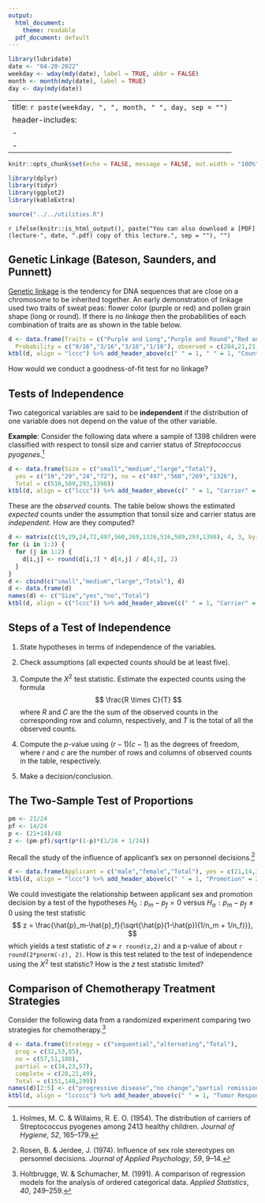 ```yaml
---
output:
  html_document:
    theme: readable
  pdf_document: default
---
```


```r
library(lubridate)
date <- "04-20-2022"
weekday <- wday(mdy(date), label = TRUE, abbr = FALSE)
month <- month(mdy(date), label = TRUE)
day <- day(mdy(date))
```

---
title: `r paste(weekday, ", ", month, " ", day, sep = "")`
header-includes:
  - \usepackage{float}
  - \usepackage{booktabs}
---

```r
knitr::opts_chunk$set(echo = FALSE, message = FALSE, out.width = "100%", fig.width = 9, fig.align = "center", cache = FALSE, dev = ifelse(knitr::is_html_output(), "png", "pdf"))
```

```r
library(dplyr)
library(tidyr)
library(ggplot2)
library(kableExtra)
```

```r
source("../../utilities.R")
```

`r ifelse(knitr::is_html_output(), paste("You can also download a [PDF](lecture-", date, ".pdf) copy of this lecture.", sep = ""), "")`


## Genetic Linkage (Bateson, Saunders, and Punnett)

[Genetic linkage](https://en.wikipedia.org/wiki/Genetic_linkage) is the tendency for DNA sequences that are close on a chromosome to be inherited together. An early demonstration of linkage used two traits of sweat peas: flower color (purple or red) and pollen grain shape (long or round). If there is *no linkage* then the probabilities of each combination of traits are as shown in the table below.
```r
d <- data.frame(Traits = c("Purple and Long","Purple and Round","Red and Long","Red and Round"), 
  Probability = c("9/16","3/16","3/16","1/16"), observed = c(284,21,21,55), expected = c("","","",""))
ktbl(d, align = "lccc") %>% add_header_above(c(" " = 1, " " = 1, "Count" = 2))
```
How would we conduct a goodness-of-fit test for no linkage? 

\pagebreak

## Tests of Independence

Two categorical variables are said to be **independent** if the distribution of one variable does not depend on the value of the other variable. 

**Example**: Consider the following data where a sample of 1398 children were classified with respect to tonsil size and carrier status of *Streptococcus pyogenes*.[^tonsil]

```r
d <- data.frame(Size = c("small","medium","large","Total"),
  yes = c("19","29","24","72"), no = c("497","560","269","1326"), 
  Total = c(516,589,293,1398))
ktbl(d, align = c("lccc")) %>% add_header_above(c(" " = 1, "Carrier" = 2, " " = 1))  %>% column_spec(1, bold = TRUE)
```
These are the *observed* counts. The table below shows the estimated *expected* counts under the assumption that tonsil size and carrier status are *independent*. How are they computed?
```r
d <- matrix(c(19,29,24,72,497,560,269,1326,516,589,293,1398), 4, 3, byrow = FALSE)
for (i in 1:3) {
  for (j in 1:2) {
    d[i,j] <- round(d[i,3] * d[4,j] / d[4,3], 2) 
  }
}
d <- cbind(c("small","medium","large","Total"), d)
d <- data.frame(d)
names(d) <- c("Size","yes","no","Total")
ktbl(d, align = c("lccc")) %>% add_header_above(c(" " = 1, "Carrier" = 2, " " = 1))  %>% column_spec(1, bold = TRUE)
```

\pagebreak

## Steps of a Test of Independence

1. State hypotheses in terms of independence of the variables.

2. Check assumptions (all expected counts should be at least five). 

3. Compute the $X^2$ test statistic. Estimate the expected counts using the formula
$$
  \frac{R \times C}{T}
$$
where $R$ and $C$ are the the sum of the observed counts in the corresponding row and column, respectively, and $T$ is the total of all the observed counts.

4. Compute the $p$-value using $(r-1)(c-1)$ as the degrees of freedom, where $r$ and $c$ are the number of rows and columns of observed counts in the table, respectively. 

5. Make a decision/conclusion.

[^tonsil]: Holmes, M. C. & Willaims, R. E. O. (1954). The distribution of carriers of Streptococcus pyogenes among 2413 healthy children. *Journal of Hygiene*, *52*, 165--179. 

\pagebreak

## The Two-Sample Test of Proportions

```r
pm <- 21/24
pf <- 14/24
p <- (21+14)/48
z <- (pm-pf)/sqrt(p*(1-p)*(1/24 + 1/24))
```

Recall the study of the influence of applicant's sex on personnel decisions.[^sexrole]
```r
d <- data.frame(Applicant = c("male","female","Total"), yes = c(21,14,35), no = c(3,10,13), Total = c(24,24,48))
ktbl(d, align = "lccc") %>% add_header_above(c(" " = 1, "Promotion" = 2, " " = 1))%>% column_spec(1, bold = TRUE)
```
We could investigate the relationship between applicant sex and promotion decision by a test of the hypotheses $H_0\!: p_m-p_f = 0$ versus $H_a\!: p_m-p_f \neq 0$ using the test statistic
$$
  z = \frac{\hat{p}_m-\hat{p}_f}{\sqrt{\hat{p}(1-\hat{p})(1/n_m + 1/n_f)}},
$$
which yields a test statistic of $z$ $\approx$ `r round(z,2)` and a p-value of about `r round(2*pnorm(-z), 2)`. How is this test related to the test of independence using the $X^2$ test statistic? How is the $z$ test statistic limited?

[^sexrole]: Rosen, B. & Jerdee, J. (1974). Influence of sex role stereotypes on personnel decisions. *Journal of Applied Psychology*, *59*, 9--14. 

\pagebreak

## Comparison of Chemotherapy Treatment Strategies

Consider the following data from a randomized experiment comparing two strategies for chemotherapy.[^tumor]
```r
d <- data.frame(Strategy = c("sequential","alternating","Total"),
  prog = c(32,53,85),
  no = c(57,51,108),
  partial = c(34,23,57),
  complete = c(28,21,49),
  Total = c(151,148,299))
names(d)[2:5] <- c("progressive disease","no change","partial remission","complete remission")
ktbl(d, align = "lccccc") %>% add_header_above(c(" " = 1, "Tumor Response" = 4, " " = 1))  %>% column_spec(1, bold = TRUE)
```

[^tumor]: Holtbrugge, W. & Schumacher, M. (1991). A comparison of regression models for the analysis of ordered categorical data. *Applied Statistics*, *40*, 249--259.

